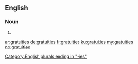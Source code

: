 ==English==

===Noun===
{{head|en}}

# {{plural of|gratuity}}

[[Category:English plurals ending in "-ies"]]

[[ar:gratuities]]
[[de:gratuities]]
[[fr:gratuities]]
[[ku:gratuities]]
[[my:gratuities]]
[[no:gratuities]]